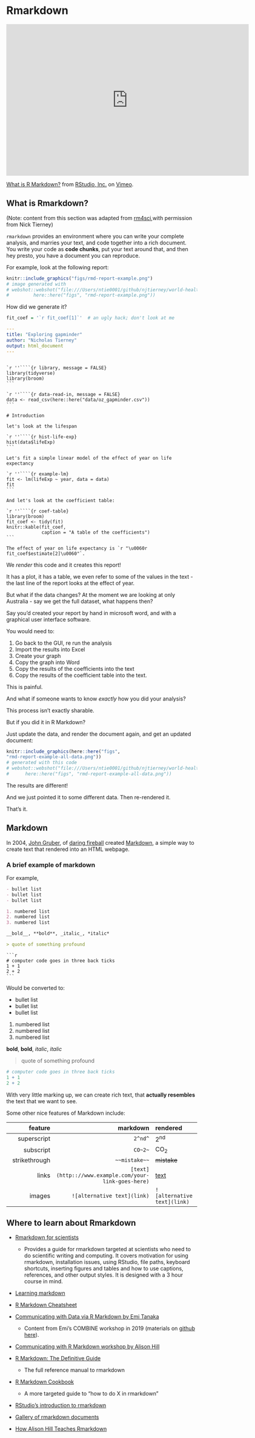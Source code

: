 # Rmarkdown

<iframe src="https://player.vimeo.com/video/178485416?color=428bca" width="640" height="400" frameborder="0" allow="autoplay; fullscreen" allowfullscreen></iframe>
<p><a href="https://vimeo.com/178485416">What is R Markdown?</a> from <a href="https://vimeo.com/rstudioinc">RStudio, Inc.</a> on <a href="https://vimeo.com">Vimeo</a>.</p>

## What is Rmarkdown?

(Note: content from this section was adapted from [rm4sci](https://rmd4sci.njtierney.com/why-rmarkdown.html),with permission from Nick Tierney)

`rmarkdown` provides an environment where you can write your complete analysis, and marries your text, and code together into a rich document. You write your code as **code chunks**, put your text around that, and then hey presto, you have a document you can reproduce.

For example, look at the following report:

```r
knitr::include_graphics("figs/rmd-report-example.png")
# image generated with
# webshot::webshot("file:///Users/ntie0001/github/njtierney/world-health-demo/book-demos/book-demo.html",
#         here::here("figs", "rmd-report-example.png"))

```

How did we generate it?

```r
fit_coef = '`r fit_coef[1]`'  # an ugly hack; don't look at me
```

```yaml
---
title: "Exploring gapminder"
author: "Nicholas Tierney"
output: html_document
---
```

````

`r ''````{r library, message = FALSE}
library(tidyverse)
library(broom)
```

`r ''````{r data-read-in, message = FALSE}
data <- read_csv(here::here("data/oz_gapminder.csv"))
```

# Introduction

let's look at the lifespan

`r ''````{r hist-life-exp}
hist(data$lifeExp)
```

Let's fit a simple linear model of the effect of year on life expectancy

`r ''````{r example-lm}
fit <- lm(lifeExp ~ year, data = data)
fit
```

And let's look at the coefficient table:

`r ''````{r coef-table}
library(broom)
fit_coef <- tidy(fit)
knitr::kable(fit_coef,
             caption = "A table of the coefficients")
```

The effect of year on life expectancy is `r "\u0060r fit_coef$estimate[2]\u0060"`.
````

We _render_ this code and it creates this report!

It has a plot, it has a table, we even refer to some of the values in the text - the last line of the report looks at the effect of year.

But what if the data changes? At the moment we are looking at only Australia - say we get the full dataset, what happens then?

Say you'd created your report by hand in microsoft word, and with a graphical user interface software.

You would need to:

1. Go back to the GUI, re run the analysis
1. Import the results into Excel
1. Create your graph
1. Copy the graph into Word
1. Copy the results of the coefficients into the text
1. Copy the results of the coefficient table into the text.

This is painful.

And what if someone wants to know _exactly_ how you did your analysis?

This process isn't exactly sharable.

But if you did it in R Markdown?

Just update the data, and render the document again, and get an updated document:

```r

knitr::include_graphics(here::here("figs",
"rmd-report-example-all-data.png"))
# generated with this code
# webshot::webshot("file:///Users/ntie0001/github/njtierney/world-health-demo/book-demos/book-demo.html",
#      here::here("figs", "rmd-report-example-all-data.png"))

```

The results are different!

And we just pointed it to some different data. Then re-rendered it.

That's it.


## Markdown

In 2004, [John Gruber](https://en.wikipedia.org/wiki/John_Gruber), of [daring fireball](https://daringfireball.net/) created [Markdown](https://en.wikipedia.org/wiki/Markdown), a simple way to create text that rendered into an HTML webpage.

### A brief example of markdown

For example,

```markdown
- bullet list
- bullet list
- bullet list

1. numbered list
2. numbered list
3. numbered list

__bold__, **bold**, _italic_, *italic*

> quote of something profound
```

````
```r
# computer code goes in three back ticks
1 + 1
2 + 2
```
````

Would be converted to:


- bullet list
- bullet list
- bullet list

1. numbered list
2. numbered list
3. numbered list

__bold__, **bold**, _italic_, *italic*

> quote of something profound

```r
# computer code goes in three back ticks
1 + 1
2 + 2
```

With very little marking up, we can create rich text, that **actually resembles** the text that we want to see.

Some other nice features of Markdown include:

|  feature        | markdown      | rendered     |
|----------------:|--------------:|:-------------|
|  superscript    |  `2^nd^`      | 2^nd^        |
|  subscript      |  `CO~2~`      | CO~2~        |
|  strikethrough  |  `~~mistake~~`| ~~mistake~~  |
| links           | `[text](http:://www.example.com/your-link-goes-here)`| [text](http:://www.example.com/your-link-goes-here) |
| images          | `![alternative text](link)` | `![alternative text](link)`|


## Where to learn about Rmarkdown

- [Rmarkdown for scientists](https://rmd4sci.njtierney.com)
  - Provides a guide for rmarkdown targeted at scientists who need to do scientific writing and computing. It covers motivation for using rmarkdown, installation issues, using RStudio, file paths, keyboard shortcuts, inserting figures and tables and how to use captions, references, and other output styles. It is designed with a 3 hour course in mind.

- [Learning markdown](https://www.markdowntutorial.com/)
- [R Markdown Cheatsheet](https://rstudio.com/wp-content/uploads/2015/02/rmarkdown-cheatsheet.pdf)

- [Communicating with Data via R Markdown by Emi Tanaka](https://rmd-combine-2019.netlify.app/)
  - Content from Emi's COMBINE workshop in 2019 (materials on [github here](https://github.com/emitanaka/combine2019)).

- [Communicating with R Markdown workshop by Alison Hill](https://github.com/rstudio-education/communicate-rmd-workshop)

- [R Markdown: The Definitive Guide](https://alison.rbind.io/post/2020-05-28-how-i-teach-r-markdown/)
  - The full reference manual to rmarkdown 

- [R Markdown Cookbook](https://bookdown.org/yihui/rmarkdown-cookbook/)
  - A more targeted guide to "how to do X in rmarkdown"

- [RStudio's introduction to rmarkdown](https://rmarkdown.rstudio.com/lesson-1.html)
- [Gallery of rmarkdown documents](https://rmarkdown.rstudio.com/gallery.html)

- [How Alison Hill Teaches Rmarkdown](https://alison.rbind.io/post/2020-05-28-how-i-teach-r-markdown/)

